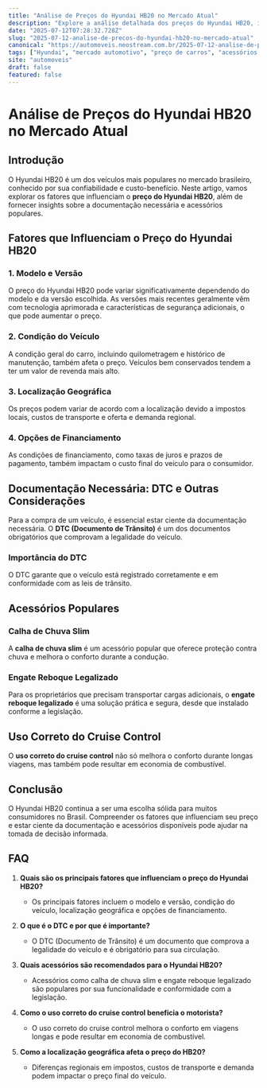 ```yaml
---
title: "Análise de Preços do Hyundai HB20 no Mercado Atual"
description: "Explore a análise detalhada dos preços do Hyundai HB20, incluindo fatores que influenciam seu valor, e dicas sobre documentação e acessórios."
date: "2025-07-12T07:28:32.728Z"
slug: "2025-07-12-analise-de-precos-do-hyundai-hb20-no-mercado-atual"
canonical: "https://automoveis.neostream.com.br/2025-07-12-analise-de-precos-do-hyundai-hb20-no-mercado-atual"
tags: ["Hyundai", "mercado automotivo", "preço de carros", "acessórios automotivos", "tendências de mercado"]
site: "automoveis"
draft: false
featured: false
---
```


# Análise de Preços do Hyundai HB20 no Mercado Atual

## Introdução
O Hyundai HB20 é um dos veículos mais populares no mercado brasileiro, conhecido por sua confiabilidade e custo-benefício. Neste artigo, vamos explorar os fatores que influenciam o **preço do Hyundai HB20**, além de fornecer insights sobre a documentação necessária e acessórios populares.

## Fatores que Influenciam o Preço do Hyundai HB20

### 1. Modelo e Versão
O preço do Hyundai HB20 pode variar significativamente dependendo do modelo e da versão escolhida. As versões mais recentes geralmente vêm com tecnologia aprimorada e características de segurança adicionais, o que pode aumentar o preço.

### 2. Condição do Veículo
A condição geral do carro, incluindo quilometragem e histórico de manutenção, também afeta o preço. Veículos bem conservados tendem a ter um valor de revenda mais alto.

### 3. Localização Geográfica
Os preços podem variar de acordo com a localização devido a impostos locais, custos de transporte e oferta e demanda regional.

### 4. Opções de Financiamento
As condições de financiamento, como taxas de juros e prazos de pagamento, também impactam o custo final do veículo para o consumidor.

## Documentação Necessária: DTC e Outras Considerações
Para a compra de um veículo, é essencial estar ciente da documentação necessária. O **DTC (Documento de Trânsito)** é um dos documentos obrigatórios que comprovam a legalidade do veículo.

### Importância do DTC
O DTC garante que o veículo está registrado corretamente e em conformidade com as leis de trânsito.

## Acessórios Populares

### Calha de Chuva Slim
A **calha de chuva slim** é um acessório popular que oferece proteção contra chuva e melhora o conforto durante a condução.

### Engate Reboque Legalizado
Para os proprietários que precisam transportar cargas adicionais, o **engate reboque legalizado** é uma solução prática e segura, desde que instalado conforme a legislação.

## Uso Correto do Cruise Control
O **uso correto do cruise control** não só melhora o conforto durante longas viagens, mas também pode resultar em economia de combustível.

## Conclusão
O Hyundai HB20 continua a ser uma escolha sólida para muitos consumidores no Brasil. Compreender os fatores que influenciam seu preço e estar ciente da documentação e acessórios disponíveis pode ajudar na tomada de decisão informada.

## FAQ

1. **Quais são os principais fatores que influenciam o preço do Hyundai HB20?**
   - Os principais fatores incluem o modelo e versão, condição do veículo, localização geográfica e opções de financiamento.

2. **O que é o DTC e por que é importante?**
   - O DTC (Documento de Trânsito) é um documento que comprova a legalidade do veículo e é obrigatório para sua circulação.

3. **Quais acessórios são recomendados para o Hyundai HB20?**
   - Acessórios como calha de chuva slim e engate reboque legalizado são populares por sua funcionalidade e conformidade com a legislação.

4. **Como o uso correto do cruise control beneficia o motorista?**
   - O uso correto do cruise control melhora o conforto em viagens longas e pode resultar em economia de combustível.

5. **Como a localização geográfica afeta o preço do HB20?**
   - Diferenças regionais em impostos, custos de transporte e demanda podem impactar o preço final do veículo.